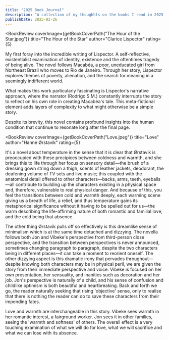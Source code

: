 ```yaml
---
title: "2025 Book Journal"
description: "A collection of my thoughhts on the books I read in 2025."
publishDate: 2025-02-26
---
```



<BookReview
  coverImage={getBookCoverPath("The Hour of the Star.jpeg")}
  title="The Hour of the Star"
  author="Clarice Lispector"
  rating={5}
>
  <div slot="intro">
    My first foray into the incredible writing of Lispector. A self-reflective, existentialist examination of identity, existence and the oftentimes tragedy of being alive.
     The novel follows Macabéa, a poor, uneducated girl from Northeast Brazil who moves to Rio de Janeiro. Through her story, Lispector explores themes of poverty, alienation, and the search for meaning in a seemingly indifferent world.
  
  What makes this work particularly fascinating is Lispector's narrative approach, where the narrator (Rodrigo S.M.) constantly interrupts the story to reflect on his own role in creating Macabéa's tale. This meta-fictional element adds layers of complexity to what might otherwise be a simple story.
  
  Despite its brevity, this novel contains profound insights into the human condition that continue to resonate long after the final page.
  </div>
</BookReview>

<BookReview
  coverImage={getBookCoverPath("Love.jpeg")}
  title="Love"
  author="Hanne Ørstavik"
  rating={5}
>
  <div slot="intro">
It's a novel about temperature in the sense that it is clear that Ørstavik is preoccupied with these precipices between coldness and warmth, and she brings this to life through her focus on sensory detail—the brush of a dressing gown string down a thigh, scents of leather jackets, deodorant, the deafening volume of TV sets and live music; this coupled with the anatomical detail offered to other characters—backs, arms, teeth, eyeballs—all contribute to building up the characters existing in a physical space and, therefore, vulnerable to real physical danger. And because of this, you feel the transitions between cold and warmth deeply, each warming scene giving us a breath of life, a relief, and thus temperature gains its metaphorical significance without it having to be spelled out for us—the warm describing the life-affirming nature of both romantic and familial love, and the cold being that absence.
  </div>

The other thing Ørstavik pulls off so effectively is this dreamlike sense of minimalism which is at the same time detached and dizzying. The novella follows both Jon and Vibeke's perspective from third-person close perspective, and the transition between perspectives is never announced, sometimes changing paragraph to paragraph, despite the two characters being in different places—it can take a moment to reorient oneself. The other dizzying aspect is this dramatic irony that pervades throughout—despite knowing both characters may be in physical peril, we are given the story from their immediate perspective and voice. Vibeke is focused on her own presentation, her sensuality, and inanities such as decoration and her job. Jon's perspective is naturally of a child, and his sense of confusion and childlike optimism is both beautiful and heartbreaking. Back and forth we go, the reader naturally seeking that rising 'objective' sense, only to realise that there is nothing the reader can do to save these characters from their impending fates.

Love and warmth are interchangeable in this story. Vibeke sees warmth in her romantic interest, a fairground worker. Jon sees it in other families, seeing the 'warmth and softness' of others. The overall effect is a very touching examination of what we will do for love, what we will sacrifice and what we can lose with its absence. 
</BookReview>